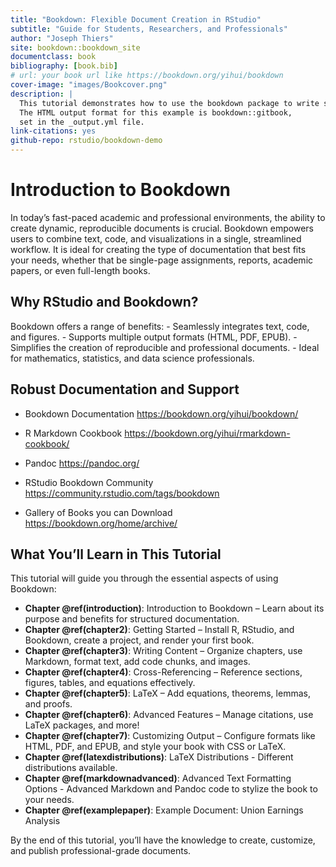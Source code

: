 ```yaml
---
title: "Bookdown: Flexible Document Creation in RStudio"
subtitle: "Guide for Students, Researchers, and Professionals"
author: "Joseph Thiers"
site: bookdown::bookdown_site
documentclass: book
bibliography: [book.bib]
# url: your book url like https://bookdown.org/yihui/bookdown
cover-image: "images/Bookcover.png"
description: |
  This tutorial demonstrates how to use the bookdown package to write structured and reproducible documents.
  The HTML output format for this example is bookdown::gitbook,
  set in the _output.yml file.
link-citations: yes
github-repo: rstudio/bookdown-demo
---
```


# Introduction to Bookdown {#introduction}

In today's fast-paced academic and professional environments, the ability to create dynamic, reproducible documents is crucial. Bookdown empowers users to combine text, code, and visualizations in a single, streamlined workflow. It is ideal for creating the type of documentation that best fits your needs, whether that be single-page assignments, reports, academic papers, or even full-length books.

## Why RStudio and Bookdown?

Bookdown offers a range of benefits:
- Seamlessly integrates text, code, and figures.
- Supports multiple output formats (HTML, PDF, EPUB).
- Simplifies the creation of reproducible and professional documents.
- Ideal for mathematics, statistics, and data science professionals.

## Robust Documentation and Support

- Bookdown Documentation <https://bookdown.org/yihui/bookdown/>

- R Markdown Cookbook <https://bookdown.org/yihui/rmarkdown-cookbook/>

- Pandoc <https://pandoc.org/>

- RStudio Bookdown Community <https://community.rstudio.com/tags/bookdown>

- Gallery of Books you can Download <https://bookdown.org/home/archive/>

## What You’ll Learn in This Tutorial

This tutorial will guide you through the essential aspects of using Bookdown:

- **Chapter \@ref(introduction)**: Introduction to Bookdown – Learn about its purpose and benefits for structured documentation.
- **Chapter \@ref(chapter2)**: Getting Started – Install R, RStudio, and Bookdown, create a project, and render your first book.
- **Chapter \@ref(chapter3)**: Writing Content – Organize chapters, use Markdown, format text, add code chunks, and images.
- **Chapter \@ref(chapter4)**: Cross-Referencing – Reference sections, figures, tables, and equations effectively.
- **Chapter \@ref(chapter5)**: LaTeX – Add equations, theorems, lemmas, and proofs.
- **Chapter \@ref(chapter6)**: Advanced Features – Manage citations, use LaTeX packages, and more!
- **Chapter \@ref(chapter7)**: Customizing Output – Configure formats like HTML, PDF, and EPUB, and style your book with CSS or LaTeX.
- **Chapter \@ref(latexdistributions)**: LaTeX Distributions - Different distributions available.
- **Chapter \@ref(markdownadvanced)**: Advanced Text Formatting Options - Advanced Markdown and Pandoc code to stylize the book to your needs.
- **Chapter \@ref(examplepaper)**: Example Document: Union Earnings Analysis

By the end of this tutorial, you’ll have the knowledge to create, customize, and publish professional-grade documents.